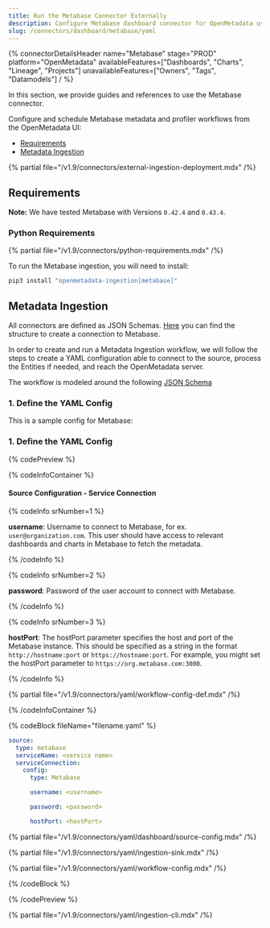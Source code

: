 ```yaml
---
title: Run the Metabase Connector Externally
description: Configure Metabase dashboard connector for OpenMetadata using YAML. Step-by-step setup guide with examples to integrate your Metabase dashboards seamlessly.
slug: /connectors/dashboard/metabase/yaml
---
```




{% connectorDetailsHeader
  name="Metabase"
  stage="PROD"
  platform="OpenMetadata"
  availableFeatures=["Dashboards", "Charts", "Lineage", "Projects"]
  unavailableFeatures=["Owners", "Tags", "Datamodels"]
/ %}

In this section, we provide guides and references to use the Metabase connector.

Configure and schedule Metabase metadata and profiler workflows from the OpenMetadata UI:

- [Requirements](#requirements)
- [Metadata Ingestion](#metadata-ingestion)

{% partial file="/v1.9/connectors/external-ingestion-deployment.mdx" /%}

## Requirements

**Note:** We have tested Metabase with Versions `0.42.4` and `0.43.4`.

### Python Requirements

{% partial file="/v1.9/connectors/python-requirements.mdx" /%}

To run the Metabase ingestion, you will need to install:

```bash
pip3 install "openmetadata-ingestion[metabase]"
```

## Metadata Ingestion

All connectors are defined as JSON Schemas.
[Here](https://github.com/open-metadata/OpenMetadata/blob/main/openmetadata-spec/src/main/resources/json/schema/entity/services/connections/dashboard/metabaseConnection.json)
you can find the structure to create a connection to Metabase.

In order to create and run a Metadata Ingestion workflow, we will follow
the steps to create a YAML configuration able to connect to the source,
process the Entities if needed, and reach the OpenMetadata server.

The workflow is modeled around the following
[JSON Schema](https://github.com/open-metadata/OpenMetadata/blob/main/openmetadata-spec/src/main/resources/json/schema/metadataIngestion/workflow.json)

### 1. Define the YAML Config

This is a sample config for Metabase:

### 1. Define the YAML Config

{% codePreview %}

{% codeInfoContainer %}

#### Source Configuration - Service Connection

{% codeInfo srNumber=1 %}

**username**: Username to connect to Metabase, for ex. `user@organization.com`. This user should have access to relevant dashboards and charts in Metabase to fetch the metadata.

{% /codeInfo %}

{% codeInfo srNumber=2 %}

**password**: Password of the user account to connect with Metabase.

{% /codeInfo %}

{% codeInfo srNumber=3 %}

**hostPort**: The hostPort parameter specifies the host and port of the Metabase instance. This should be specified as a string in the format `http://hostname:port` or `https://hostname:port`. For example, you might set the hostPort parameter to `https://org.metabase.com:3000`.

{% /codeInfo %}

<SourceConfigDef />

<IngestionSinkDef />

{% partial file="/v1.9/connectors/yaml/workflow-config-def.mdx" /%}


{% /codeInfoContainer %}

{% codeBlock fileName="filename.yaml" %}

```yaml {% isCodeBlock=true %}
source:
  type: metabase
  serviceName: <service name>
  serviceConnection:
    config:
      type: Metabase
```
```yaml {% srNumber=1 %}
      username: <username>
```
```yaml {% srNumber=2 %}
      password: <password>
```
```yaml {% srNumber=3 %}
      hostPort: <hostPort>
```

{% partial file="/v1.9/connectors/yaml/dashboard/source-config.mdx" /%}

{% partial file="/v1.9/connectors/yaml/ingestion-sink.mdx" /%}

{% partial file="/v1.9/connectors/yaml/workflow-config.mdx" /%}

{% /codeBlock %}

{% /codePreview %}

{% partial file="/v1.9/connectors/yaml/ingestion-cli.mdx" /%}
